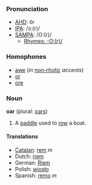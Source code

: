 ===Pronunciation===
*[[w:AHD|AHD]]: ôr
*[[w:IPA|IPA]]: /ɔː(r)/
*[[w:SAMPA|SAMPA]]: /O:(r)/
**[[Rhymes:English:-O:(r)/|Rhymes: -O:(r)/]]

===Homophones===
*[[awe]] (''in [[non-rhotic]] accents'')
*[[or]]
*[[ore]]

=== Noun ===
'''oar''' (plural: [[oars]])

#A [[paddle]] used to [[row]] a boat.

==== Translations ==== 
*[[Catalan]]: [[rem]] ''m''
*Dutch: [[riem]]
*German: [[Riem]]
*Polish: [[wiosło]]
*Spanish: [[remo]] ''m''